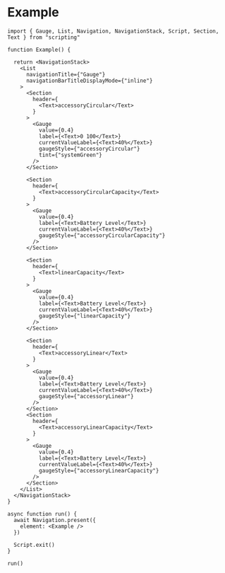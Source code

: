 # Example

```tsx
import { Gauge, List, Navigation, NavigationStack, Script, Section, Text } from "scripting"

function Example() {

  return <NavigationStack>
    <List
      navigationTitle={"Gauge"}
      navigationBarTitleDisplayMode={"inline"}
    >
      <Section
        header={
          <Text>accessoryCircular</Text>
        }
      >
        <Gauge
          value={0.4}
          label={<Text>0 100</Text>}
          currentValueLabel={<Text>40%</Text>}
          gaugeStyle={"accessoryCircular"}
          tint={"systemGreen"}
        />
      </Section>

      <Section
        header={
          <Text>accessoryCircularCapacity</Text>
        }
      >
        <Gauge
          value={0.4}
          label={<Text>Battery Level</Text>}
          currentValueLabel={<Text>40%</Text>}
          gaugeStyle={"accessoryCircularCapacity"}
        />
      </Section>

      <Section
        header={
          <Text>linearCapacity</Text>
        }
      >
        <Gauge
          value={0.4}
          label={<Text>Battery Level</Text>}
          currentValueLabel={<Text>40%</Text>}
          gaugeStyle={"linearCapacity"}
        />
      </Section>

      <Section
        header={
          <Text>accessoryLinear</Text>
        }
      >
        <Gauge
          value={0.4}
          label={<Text>Battery Level</Text>}
          currentValueLabel={<Text>40%</Text>}
          gaugeStyle={"accessoryLinear"}
        />
      </Section>
      <Section
        header={
          <Text>accessoryLinearCapacity</Text>
        }
      >
        <Gauge
          value={0.4}
          label={<Text>Battery Level</Text>}
          currentValueLabel={<Text>40%</Text>}
          gaugeStyle={"accessoryLinearCapacity"}
        />
      </Section>
    </List>
  </NavigationStack>
}

async function run() {
  await Navigation.present({
    element: <Example />
  })

  Script.exit()
}

run()
```
